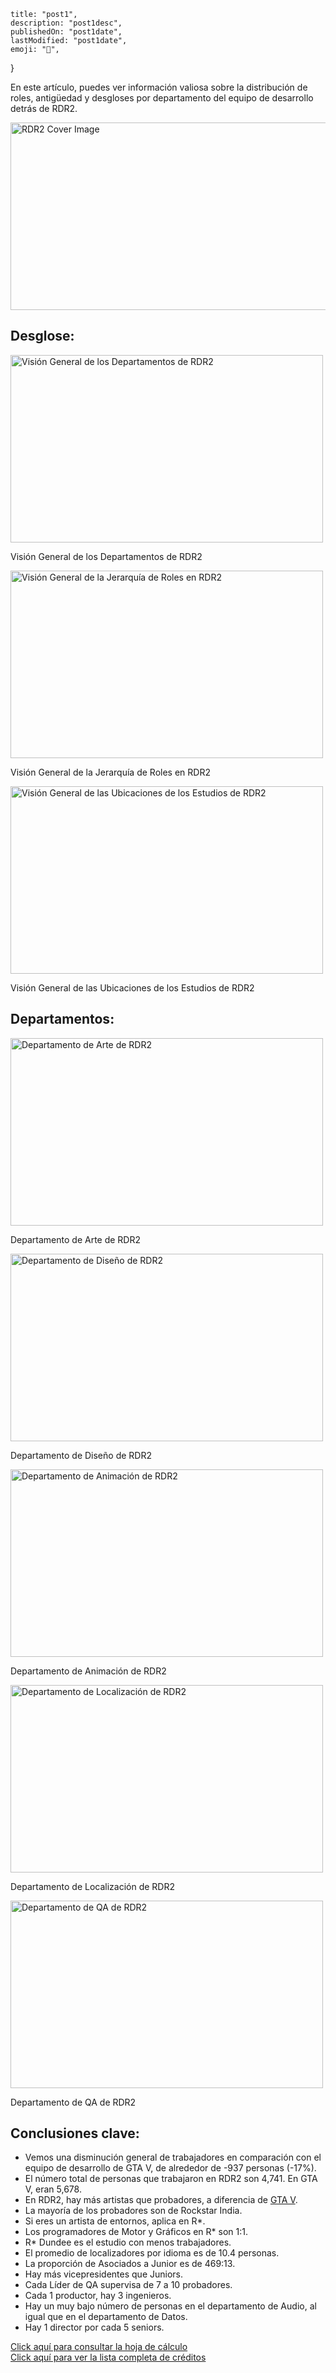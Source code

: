 
	title: "post1",
	description: "post1desc",
	publishedOn: "post1date",
	lastModified: "post1date",
	emoji: "🐎",
}

<ArticleHeader title={metadata.title} date={metadata.publishedOn} />

En este artículo, puedes ver información valiosa sobre la distribución de roles, antigüedad y desgloses por departamento del equipo de desarrollo detrás de RDR2.

<img
	alt="RDR2 Cover Image"
	src="/assets/images/blog/rdr2/coverart.avif"
	width="640"
	height="300"
/>

## Desglose:

<img
	alt="Visión General de los Departamentos de RDR2"
	src="/assets/images/blog/rdr2/departmentsoverview.avif"
	width="500"
	height="300"
	loading="lazy"
/>

<CenteredContent>
	<p>Visión General de los Departamentos de RDR2</p>
</CenteredContent>

<img
	alt="Visión General de la Jerarquía de Roles en RDR2"
	src="/assets/images/blog/rdr2/hierarchyoverview.avif"
	width="500"
	height="300"
	loading="lazy"
/>

<CenteredContent>
	<p>Visión General de la Jerarquía de Roles en RDR2</p>
</CenteredContent>

<img
	alt="Visión General de las Ubicaciones de los Estudios de RDR2"
	src="/assets/images/blog/rdr2/studiosoverview.avif"
	width="500"
	height="300"
	loading="lazy"
/>

<CenteredContent>
	<p>Visión General de las Ubicaciones de los Estudios de RDR2</p>
</CenteredContent>

## Departamentos:

<img
	alt="Departamento de Arte de RDR2"
	src="/assets/images/blog/rdr2/departments/artdepartment.avif"
	width="500"
	height="300"
	loading="lazy"
/>

<CenteredContent>
	<p>Departamento de Arte de RDR2</p>
</CenteredContent>

<img
	alt="Departamento de Diseño de RDR2"
	src="/assets/images/blog/rdr2/departments/designdepartment.avif"
	width="500"
	height="300"
	loading="lazy"
/>

<CenteredContent>
	<p>Departamento de Diseño de RDR2</p>
</CenteredContent>

<img
	alt="Departamento de Animación de RDR2"
	src="/assets/images/blog/rdr2/departments/animationdepartment.avif"
	width="500"
	height="300"
	loading="lazy"
/>

<CenteredContent>
	<p>Departamento de Animación de RDR2</p>
</CenteredContent>

<img
	alt="Departamento de Localización de RDR2"
	src="/assets/images/blog/rdr2/departments/localizationdepartment.avif"
	width="500"
	height="300"
	loading="lazy"
/>

<CenteredContent>
	<p>Departamento de Localización de RDR2</p>
</CenteredContent>

<img
	alt="Departamento de QA de RDR2"
	src="/assets/images/blog/rdr2/departments/qadepartment.avif"
	width="500"
	height="300"
	loading="lazy"
/>

<CenteredContent>
	<p>Departamento de QA de RDR2</p>
</CenteredContent>

## Conclusiones clave:

- Vemos una disminución general de trabajadores en comparación con el equipo de desarrollo de GTA V, de alrededor de -937 personas (-17%).
- El número total de personas que trabajaron en RDR2 son 4,741. En GTA V, eran 5,678.
- En RDR2, hay más artistas que probadores, a diferencia de [GTA V](https://docs.google.com/spreadsheets/d/1CezMKHhBbMymekGPJBkEtsvEKuknwKEVCH7E_GrpuZk/edit?gid=0#gid=0).
- La mayoría de los probadores son de Rockstar India.
- Si eres un artista de entornos, aplica en R\*.
- Los programadores de Motor y Gráficos en R\* son 1:1.
- R\* Dundee es el estudio con menos trabajadores.
- El promedio de localizadores por idioma es de 10.4 personas.
- La proporción de Asociados a Junior es de 469:13.
- Hay más vicepresidentes que Juniors.
- Cada Líder de QA supervisa de 7 a 10 probadores.
- Cada 1 productor, hay 3 ingenieros.
- Hay un muy bajo número de personas en el departamento de Audio, al igual que en el departamento de Datos.
- Hay 1 director por cada 5 seniors.

<ButtonBlog>
	<a href="https://docs.google.com/spreadsheets/d/1eDlxwur7aXzSViXahk5tQLHIoip53slAWsAt0JZg8rg/edit?usp=sharing">
		Click aquí para consultar la hoja de cálculo
	</a>
</ButtonBlog>

<br />

<ButtonBlog>
	<a href="https://www.rockstargames.com/reddeadonline/thankyou">
		Click aquí para ver la lista completa de créditos
	</a>
</ButtonBlog>